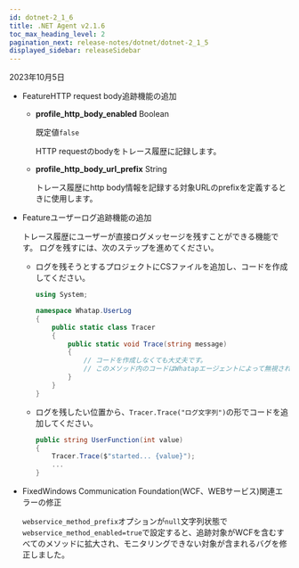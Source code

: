 ```yaml
---
id: dotnet-2_1_6
title: .NET Agent v2.1.6
toc_max_heading_level: 2
pagination_next: release-notes/dotnet/dotnet-2_1_5
displayed_sidebar: releaseSidebar
---
```


2023年10月5日

- <Status>Feature</Status>HTTP request body追跡機能の追加

  - **profile_http_body_enabled** <span class='type'>Boolean</span>

    既定値`false`

    HTTP requestのbodyをトレース履歴に記録します。

  - **profile_http_body_url_prefix** <span class='type'>String</span>

    トレース履歴にhttp body情報を記録する対象URLのprefixを定義するときに使用します。

- <Status>Feature</Status>ユーザーログ追跡機能の追加

  トレース履歴にユーザーが直接ログメッセージを残すことができる機能です。 ログを残すには、次のステップを進めてください。

  - ログを残そうとするプロジェクトにCSファイルを追加し、コードを作成してください。

    ```csharp
    using System;

    namespace Whatap.UserLog
    {
        public static class Tracer
        {
            public static void Trace(string message)
            {
                // コードを作成しなくても大丈夫です。
                // このメソッド内のコードはWhatapエージェントによって無視されるため、実行されません。
            }
        }
    }
    ```

  - ログを残したい位置から、`Tracer.Trace("ログ文字列")`の形でコードを追加してください。

    ```csharp
    public string UserFunction(int value)
    {
        Tracer.Trace($"started... {value}");
        ...
    }
    ```

- <Status>Fixed</Status>Windows Communication Foundation(WCF、WEBサービス)関連エラーの修正

  `webservice_method_prefix`オプションが`null`文字列状態で`webservice_method_enabled=true`で設定すると、追跡対象がWCFを含むすべてのメソッドに拡大され、モニタリングできない対象が含まれるバグを修正しました。
